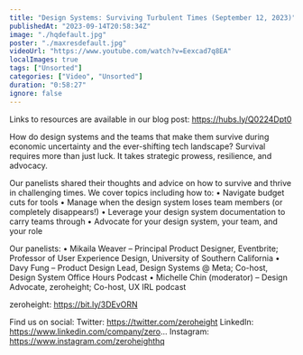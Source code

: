 ```yaml
---
title: "Design Systems: Surviving Turbulent Times (September 12, 2023)"
publishedAt: "2023-09-14T20:58:34Z"
image: "./hqdefault.jpg"
poster: "./maxresdefault.jpg"
videoUrl: "https://www.youtube.com/watch?v=Eexcad7q8EA"
localImages: true
tags: ["Unsorted"]
categories: ["Video", "Unsorted"]
duration: "0:58:27"
ignore: false
---
```


Links to resources are available in our blog post: https://hubs.ly/Q0224Dpt0

How do design systems and the teams that make them survive during economic uncertainty and the ever-shifting tech landscape? Survival requires more than just luck. It takes strategic prowess, resilience, and advocacy.

Our panelists shared their thoughts and advice on how to survive and thrive in challenging times. We cover topics including how to:
• Navigate budget cuts for tools
• Manage when the design system loses team members (or completely disappears!)
• Leverage your design system documentation to carry teams through
• Advocate for your design system, your team, and your role

Our panelists:
• Mikaila Weaver – Principal Product Designer, Eventbrite; Professor of User Experience Design, University of Southern California
• Davy Fung – Product Design Lead, Design Systems @ Meta; Co-host, Design System Office Hours Podcast
• Michelle Chin (moderator) – Design Advocate, zeroheight; Co-host, UX IRL podcast

zeroheight: https://bit.ly/3DEvORN

Find us on social:
Twitter: https://twitter.com/zeroheight
LinkedIn: https://www.linkedin.com/company/zero...
Instagram: https://www.instagram.com/zeroheighthq
